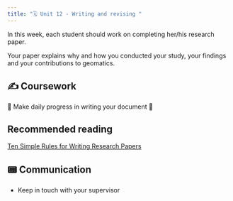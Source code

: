 ```yaml
---
title: "🗓️ Unit 12 - Writing and revising "
---
```


In this week, each student should work on completing her/his research paper.  

Your paper explains why and how you conducted your study, your findings and your contributions to geomatics.

## ✍️ Coursework

🚧 Make daily progress in writing your document   🚧

## Recommended reading

[Ten Simple Rules for Writing Research Papers](https://pmc.ncbi.nlm.nih.gov/articles/PMC3907284/)

## 📟 Communication

- Keep in touch with your supervisor  

